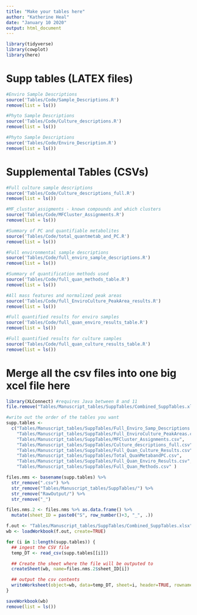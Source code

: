 ```yaml
---
title: "Make your tables here"
author: "Katherine Heal"
date: "January 10 2020"
output: html_document
---
```


```r
library(tidyverse)
library(cowplot)
library(here)
```

# Supp tables (LATEX files)
```r
#Enviro Sample Descriptions
source('Tables/Code/Sample_Descriptions.R')
remove(list = ls())

#Phyto Sample Descriptions 
source('Tables/Code/Culture_descriptions.R')
remove(list = ls())

#Phyto Sample Descriptions 
source('Tables/Code/Enviro_Description.R')
remove(list = ls())
```

# Supplemental Tables (CSVs)
```r
#Full culture sample descriptions
source('Tables/Code/Culture_descriptions_full.R')
remove(list = ls())

#MF_cluster_assigments - known compounds and which clusters 
source('Tables/Code/MFCluster_Assignments.R')
remove(list = ls())

#Summary of PC and quantifiable metabolites
source('Tables/Code/total_quantmetab_and_PC.R')
remove(list = ls())

#Full environmental sample descriptions
source('Tables/Code/full_enviro_sample_descriptions.R')
remove(list = ls())

#Summary of quantification methods used
source('Tables/Code/full_quan_methods_table.R')
remove(list = ls())

#All mass features and normalized peak areas
source('Tables/Code/full_EnviroCulture_PeakArea_results.R')
remove(list = ls())

#Full quantified results for enviro samples
source('Tables/Code/full_quan_enviro_results_table.R')
remove(list = ls())

#Full quantified results for culture samples
source('Tables/Code/full_quan_culture_results_table.R')
remove(list = ls())


```

# Merge all the csv files into one big xcel file here
```r
library(XLConnect) #requires Java between 8 and 11
file.remove("Tables/Manuscript_tables/SuppTables/Combined_SuppTables.xlsx")

#write out the order of the tables you want
supp.tables <- 
  c("Tables/Manuscript_tables/SuppTables/Full_Enviro_Samp_Descriptions.csv",
    "Tables/Manuscript_tables/SuppTables/Full_EnviroCulture_PeakAreas.csv", 
    "Tables/Manuscript_tables/SuppTables/MFCluster_Assignments.csv",
    "Tables/Manuscript_tables/SuppTables/Culture_descriptions_full.csv",
    "Tables/Manuscript_tables/SuppTables/Full_Quan_Culture_Results.csv",
    "Tables/Manuscript_tables/SuppTables/Total_QuanMetabandPC.csv",
    "Tables/Manuscript_tables/SuppTables/Full_Quan_Enviro_Results.csv",
    "Tables/Manuscript_tables/SuppTables/Full_Quan_Methods.csv" )

files.nms <- basename(supp.tables) %>% 
  str_remove(".csv") %>%
  str_remove("Tables/Manuscript_tables/SuppTables/") %>%
  str_remove("RawOutput/") %>%
  str_remove("_") 

files.nms.2 <- files.nms %>% as.data.frame() %>%
  mutate(sheet_ID = paste0("S", row_number()+3, "_", .))

f.out <- "Tables/Manuscript_tables/SuppTables/Combined_SuppTables.xlsx"
wb <- loadWorkbook(f.out, create=TRUE)

for (i in 1:length(supp.tables)) {
  ## ingest the CSV file
  temp_DT <- read_csv(supp.tables[[i]])

  ## Create the sheet where the file will be outputed to 
  createSheet(wb, name=files.nms.2$sheet_ID[i])

  ## output the csv contents
  writeWorksheet(object=wb, data=temp_DT, sheet=i, header=TRUE, rownames=NULL)
}

saveWorkbook(wb)
remove(list = ls())

```

